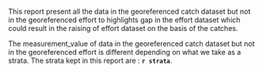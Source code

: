 
This report present all the data in the georeferenced catch dataset but not in the georeferenced effort to highlights gap in the effort dataset which could result in the raising of effort dataset on the basis of the catches. 

The measurement_value of data in the georeferenced catch dataset but not in the georeferenced effort is different depending on what we take as a strata. The strata kept in this report are : **`r strata`**.
